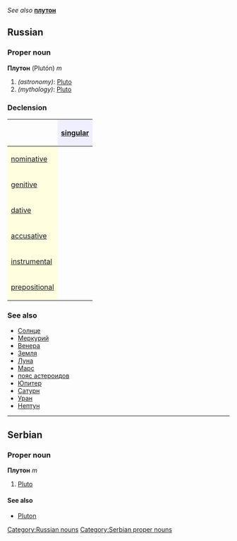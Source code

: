 ''See also'' '''[[плутон]]'''
==Russian==
[[Category:Russian nouns]]
===Proper noun===
'''Плутон''' (Plutón) ''m''

#''(astronomy)'': [[Pluto]]
#''(mythology)'': [[Pluto]]

===Declension===
{| border="1" cellpadding="4" cellspacing="0"
!
! style="background-color: #EFEFFF" align="center"|[[singular]]
|-
! style="background-color: #FFFFE0" align="left"|[[nominative case|nominative]]
| align="center"|{{RUchar|Плуто́н}}
|-
! style="background-color: #FFFFE0" align="left"|[[genitive case|genitive]]
| align="center"|{{RUchar|Плуто́на}}
|-
! style="background-color: #FFFFE0" align="left"|[[dative case|dative]]
| align="center"|{{RUchar|Плуто́ну}}
|-
! style="background-color: #FFFFE0" align="left"|[[accusative case|accusative]]
| align="center"|{{RUchar|Плуто́н}}
|-
! style="background-color: #FFFFE0" align="left"|[[instrumental case|instrumental]]
| align="center"|{{RUchar|Плуто́ном}}
|-
! style="background-color: #FFFFE0" align="left"|[[prepositional case|prepositional]]
| align="center"|{{RUchar|о Плуто́не}}
|}

===See also===
*[[Солнце]]
*[[Меркурий]]
*[[Венера]]
*[[Земля]]
*[[Луна]]
*[[Марс]]
*[[пояс астероидов]]
*[[Юпитер]]
*[[Сатурн]]
*[[Уран]]
*[[Нептун]]


----

==Serbian==
===Proper noun===
'''Плутон''' ''m''
#[[Pluto]]
====See also====
*[[Pluton]]
[[Category:Serbian proper nouns]]